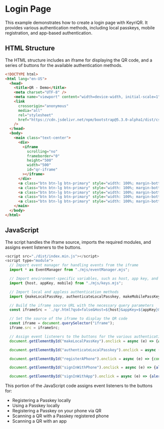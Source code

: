 # Login Page

This example demonstrates how to create a login page with KeyriQR. It provides various authentication methods, including local passkeys, mobile registration, and app-based authentication.

## HTML Structure

The HTML structure includes an iframe for displaying the QR code, and a series of buttons for the available authentication methods.

```html
<!DOCTYPE html>
<html lang="en-US">
  <head>
    <title>QR - Demo</title>
    <meta charset="UTF-8" />
    <meta name="viewport" content="width=device-width, initial-scale=1" />
    <link
      crossorigin="anonymous"
      media="all"
      rel="stylesheet"
      href="https://cdn.jsdelivr.net/npm/bootstrap@5.3.0-alpha1/dist/css/bootstrap.min.css"
    />
  </head>
  <body>
    <main class="text-center">
      <div>
        <iframe
          scrolling="no"
          frameborder="0"
          height="500"
          width="500"
          id="qr-iframe"
        ></iframe>
      </div>
      <a class="btn btn-lg btn-primary" style="width: 100%; margin-bottom: 20px;" id="makeLocalPassKey">CREATE LOCAL PASSKEY</a>
      <a class="btn btn-lg btn-primary" style="width: 100%; margin-bottom: 20px;" id="authenticateLocalPasskey">SIGN-IN WITH LOCAL PASSKEY</a>
      <a class="btn btn-lg btn-primary" style="width: 100%; margin-bottom: 20px;" id="registerAPhone">REGISTER A PHONE</a>
      <a class="btn btn-lg btn-primary" style="width: 100%; margin-bottom: 20px;" id="signInWithPhone">SIGN IN WITH PHONE</a>
      <a class="btn btn-lg btn-primary" style="width: 100%; margin-bottom: 20px;" id="signInWithApp">SIGN IN WITH APP</a>
    </main>
  </body>
</html>
```

## JavaScript

The script handles the iframe source, imports the required modules, and assigns event listeners to the buttons.

```javascript
<script src="./dist/index.min.js"></script>
<script type="module">
  // Import event manager for handling events from the iframe
  import * as EventManager from "./mjs/eventManager.mjs";

  // Import environment-specific variables, such as host, app key, and mobile URL
  import {host, appKey, mobile} from "./mjs/keys.mjs";

  // Import local and appless authentication methods
  import {makeLocalPassKey, authenticateLocalPasskey, makeMobilePassKey} from "./mjs/localAppless.mjs";

  // Build the iframe source URL with the necessary query parameters
  const iframeSrc = `./qr.html?qsd=false&Host=${host}&appKey=${appKey}&mobile=${mobile}`;

  // Set the source of the iframe to display the QR code
  const iframe = document.querySelector("iframe");
  iframe.src = iframeSrc;

  // Assign event listeners to the buttons for the various authentication methods
  document.getElementById("makeLocalPassKey").onclick = async (e) => {await makeLocalPassKey(e)};

  document.getElementById("authenticateLocalPasskey").onclick = async (e) => {await authenticateLocalPasskey(e)};

  document.getElementById("registerAPhone").onclick = async (e) => {console.log("ding!");await makeMobilePassKey(e)};

  document.getElementById("signInWithPhone").onclick = async (e) => {alert("scan qr with a REGISTERED Phone")};

  document.getElementById("signInWithApp").onclick = async (e) => {alert("scan qr with your APP!")};
```

This portion of the JavaScript code assigns event listeners to the buttons for:

 * Registering a Passkey locally
 * Using a Passkey locally
 * Registering a Passkey on your phone via QR
 * Scanning a QR with a Passkey registered phone
 * Scanning a QR with an app
